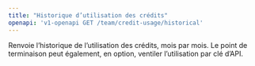 ```yaml
---
title: "Historique d’utilisation des crédits"
openapi: 'v1-openapi GET /team/credit-usage/historical'
---
```


Renvoie l’historique de l’utilisation des crédits, mois par mois. Le point de terminaison peut également, en option, ventiler l’utilisation par clé d’API.